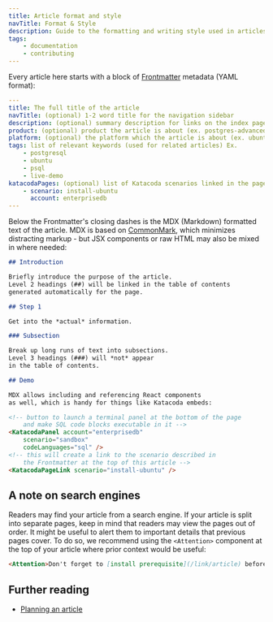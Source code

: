 ```yaml
---
title: Article format and style
navTitle: Format & Style
description: Guide to the formatting and writing style used in articles
tags:
    - documentation
    - contributing
---
```


Every article here starts with a block of [Frontmatter](https://www.gatsbyjs.com/docs/adding-markdown-pages/#frontmatter-for-metadata-in-markdown-files) metadata (YAML format):

```yaml
---
title: The full title of the article
navTitle: (optional) 1-2 word title for the navigation sidebar
description: (optional) summary description for links on the index page
product: (optional) product the article is about (ex. postgres-advanced-server)
platform: (optional) the platform which the article is about (ex. ubuntu)
tags: list of relevant keywords (used for related articles) Ex.
    - postgresql
    - ubuntu
    - psql
    - live-demo
katacodaPages: (optional) list of Katacoda scenarios linked in the page
    - scenario: install-ubuntu
      account: enterprisedb
---

```

Below the Frontmatter's closing dashes is the MDX (Markdown) formatted text of the article. MDX is based on [CommonMark](https://github.com/mdx-js/specification), which minimizes distracting markup - but JSX components or raw HTML may also be mixed in where needed:

```markdown
## Introduction

Briefly introduce the purpose of the article.
Level 2 headings (##) will be linked in the table of contents
generated automatically for the page.

## Step 1

Get into the *actual* information.

### Subsection

Break up long runs of text into subsections. 
Level 3 headings (###) will *not* appear 
in the table of contents.

## Demo

MDX allows including and referencing React components
as well, which is handy for things like Katacoda embeds:

<!-- button to launch a terminal panel at the bottom of the page 
    and make SQL code blocks executable in it -->
<KatacodaPanel account="enterprisedb" 
    scenario="sandbox"
    codeLanguages="sql" />
<!-- this will create a link to the scenario described in 
    the Frontmatter at the top of this article -->
<KatacodaPageLink scenario="install-ubuntu" />
```

## A note on search engines

Readers may find your article from a search engine. If your article is split into separate pages, keep in mind that readers may view the pages out of order. It might be useful to alert them to important details that previous pages cover. To do so, we recommend using the `<Attention>` component at the top of your article where prior context would be useful:

```markdown
<Attention>Don't forget to [install prerequisite](/link/article) before trying to connect!</Attention>
```

## Further reading

- [Planning an article](/community/contribute/planning)
